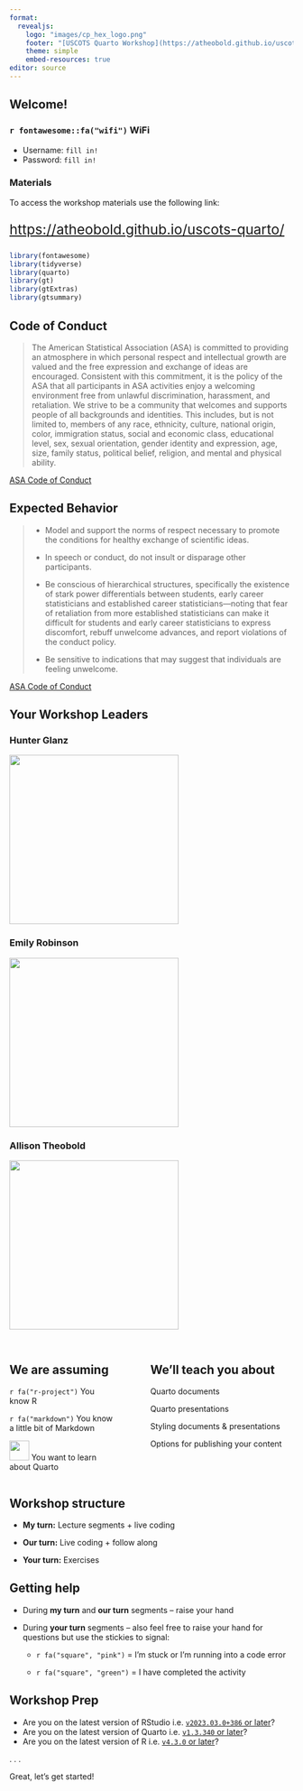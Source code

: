 ```yaml
---
format: 
  revealjs:
    logo: "images/cp_hex_logo.png"
    footer: "[USCOTS Quarto Workshop](https://atheobold.github.io/uscots-quarto/)"
    theme: simple
    embed-resources: true
editor: source
---
```


## Welcome! 

### `r fontawesome::fa("wifi")` WiFi

-   Username: `fill in!`
-   Password: `fill in!` 

### Materials

To access the workshop materials use the following link:

::: {style="font-size: 1.75em; color: #000000;"}
<https://atheobold.github.io/uscots-quarto/>
:::

```r
library(fontawesome)
library(tidyverse)
library(quarto)
library(gt)
library(gtExtras)
library(gtsummary)
```

## Code of Conduct {.smaller}

> The American Statistical Association (ASA) is committed to providing an atmosphere in which personal respect and intellectual growth are valued and the free expression and exchange of ideas are encouraged. Consistent with this commitment, it is the policy of the ASA that all participants in ASA activities enjoy a welcoming environment free from unlawful discrimination, harassment, and retaliation. We strive to be a community that welcomes and supports people of all backgrounds and identities. This includes, but is not limited to, members of any race, ethnicity, culture, national origin, color, immigration status, social and economic class, educational level, sex, sexual orientation, gender identity and expression, age, size, family status, political belief, religion, and mental and physical ability.

::: aside
[ASA Code of Conduct](https://www.amstat.org/meetings/code-of-conduct)
:::

## Expected Behavior {.smaller}

> -   Model and support the norms of respect necessary to promote the conditions for healthy exchange of scientific ideas.
>
> -   In speech or conduct, do not insult or disparage other participants.
>
> -   Be conscious of hierarchical structures, specifically the existence of stark power differentials between students, early career statisticians and established career statisticians---noting that fear of retaliation from more established statisticians can make it difficult for students and early career statisticians to express discomfort, rebuff unwelcome advances, and report violations of the conduct policy.
>
> -   Be sensitive to indications that may suggest that individuals are feeling unwelcome.

::: aside
[ASA Code of Conduct](https://www.amstat.org/meetings/code-of-conduct)
:::

## Your Workshop Leaders

::: {layout-ncol="3"}
### Hunter Glanz

![](images/01-hunter_glanz.jpg){style="height: 300px;"}

### Emily Robinson

![](images/01-emily-robinson.jpg){style="height: 300px;"}

### Allison Theobold

![](images/01-allison_headshot.jpg){style="height: 300px;"}
:::

## 

::: columns
::: {.column width="40%"}
<h2>We are assuming</h2>

`r fa("r-project")` You know R

`r fa("markdown")` You know a little bit of Markdown

<img src="https://raw.githubusercontent.com/quarto-dev/quarto-web/main/favicon.png" style="display: inline-block; margin: 0; margin-bottom: -2px; height: 35px;"/></img> You want to learn about Quarto
:::

::: {.column width="5%"}
:::

::: {.column width="55%"}
::: fragment
<h2>We'll teach you about</h2>

Quarto documents

Quarto presentations

Styling documents & presentations

Options for publishing your content
:::
:::
:::

## Workshop structure

-   **My turn:** Lecture segments + live coding

-   **Our turn:** Live coding + follow along

-   **Your turn:** Exercises

## Getting help

-   During **my turn** and **our turn** segments -- raise your hand

-   During **your turn** segments -- also feel free to raise your hand for questions but use the stickies to signal:

    - `r fa("square", "pink")` = I'm stuck or I'm running into a code error
  
    - `r fa("square", "green")` = I have completed the activity

## Workshop Prep

-   Are you on the latest version of RStudio i.e. [`v2023.03.0+386` or later](https://posit.co/download/rstudio-desktop/)?
-   Are you on the latest version of Quarto i.e. [`v1.3.340` or later](https://quarto.org/docs/get-started/)?
-   Are you on the latest version of R i.e. [`v4.3.0` or later](https://cran.r-project.org/)?

. . .

[Great, let's get started!]{.r-fit-text}
